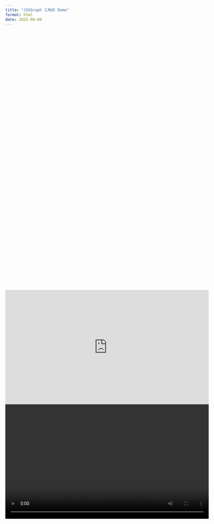 ```yaml
---
title: "JSXGraph 三角形 Demo"
format: html
date: 2025-06-09
---
```


<div id="box" style="width: 600px; height: 400px;"></div>
<div id="jbox" style="width: 600px; height: 400px;"></div>

<script src="https://cdn.jsdelivr.net/npm/jsxgraph@1.4.5/distrib/jsxgraphcore.js"></script>
<link rel="stylesheet" href="https://cdn.jsdelivr.net/npm/jsxgraph@1.4.5/distrib/jsxgraph.css" />




<script>

 var board = JXG.JSXGraph.initBoard('jbox', {
    boundingbox: [-5, 5, 5, -5],
   // axis: true
  });

  var p1 = board.create('point', [1, 3], {name:'A'});
  var p2 = board.create('point', [4, 1], {name:'B'});
  var line = board.create('line', [p1, p2]);

  // 创建圆心点
  const center = board.create('point', [0, 0], {name: 'O'});

  // 创建圆上的点
  const pointOnCircle = board.create('point', [3, 0], {name: 'A'});

  // 根据圆心和半径点创建圆
  const circle = board.create('circle', [center, pointOnCircle], {strokeColor: 'blue'});

    const P = board.create('point', [1, 2], {name: 'P', size: 3, color: 'red'});
    const m = 1.5;
    const Q = board.create('point', [P.X() + 1, P.Y() + m], {visible: false});
    board.create('line', [P, Q], {strokeColor: 'blue'});


  board = JXG.JSXGraph.initBoard('box', {
    boundingbox: [-5, 15, 5, -15],
    axis: true
  });

  p1 = board.create('point', [1, 3], {name:'A'});
  p2 = board.create('point', [4, 1], {name:'B'});
  line = board.create('line', [p1, p2]);


   // 定义函数
  const f = function(x) {
    return 5*Math.sin(x) + Math.cos(5*x) ;  // 你可以换成别的函数，例如 Math.cos(x), x*x, Math.exp(x) 等
  };

  // 绘制函数图像
  board.create('functiongraph', [f], {
    strokeColor: 'blue',
    strokeWidth: 2
  });



</script>

<iframe width="640" height="360"
  src="https://www.youtube.com/embed/dQw4w9WgXcQ"
  title="YouTube video"
  frameborder="0"
  allowfullscreen>
</iframe>




<!-- 加载 hls.js 库 -->
<script src="https://cdn.jsdelivr.net/npm/hls.js@latest"></script>

<video id="hls-video" width="640" height="360" controls></video>

<script>
document.addEventListener("DOMContentLoaded", function () {
  const video = document.getElementById('hls-video');
  const videoSrc = "https://test-streams.mux.dev/x36xhzz/x36xhzz.m3u8";  // 替换成你的 m3u8 地址

  if (Hls.isSupported()) {
    const hls = new Hls();
    hls.loadSource(videoSrc);
    hls.attachMedia(video);
    hls.on(Hls.Events.MANIFEST_PARSED, function () {
      video.play();
    });
  } else if (video.canPlayType('application/vnd.apple.mpegurl')) {
    // 对于 Safari 原生支持 m3u8
    video.src = videoSrc;
    video.addEventListener('loadedmetadata', function () {
      video.play();
    });
  } else {
    alert("你的浏览器不支持播放 m3u8 视频");
  }
});
</script>


